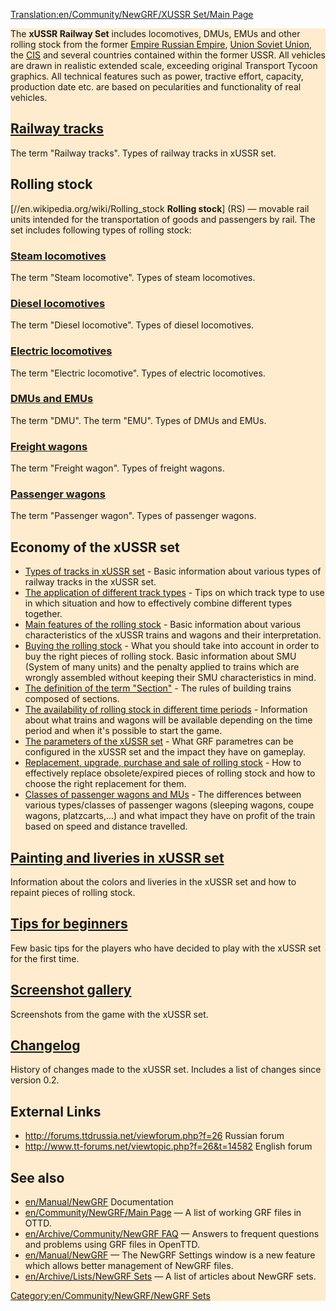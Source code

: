 [[Translation:en/Community/NewGRF/XUSSR Set/Main Page]]
<div style="background-color:#FFEBCD;">


{{en/Community/NewGRF/Infobox NewGRF|setname= xUSSR Set
|screenshot= en/Community/NewGRF/XUSSR Set/Main screenshot EN 1.png
|artist= George, Wowan, Simozzz, Ghost, Rubiroid, Engineer_Keen, Otecan, LitNik
|coder= George 
|focus= en/Community/NewGRF/Addons Trains
|homepage=forums.ttdrussia.net/viewforum.php?f=26
|homepagename= xUSSR Set at ttdrussia.net
|copyright= copyrighted
}}
The '''xUSSR Railway Set''' includes locomotives, DMUs, EMUs and other rolling stock from the former [https://www.wikipedia.org/wiki/Russian Empire Russian Empire], [https://www.wikipedia.org/wiki/Soviet Union Soviet Union], the [https://www.wikipedia.org/wiki/Commonwealth_of_Independent_States CIS] and several countries contained within the former USSR. All vehicles are drawn in realistic extended scale, exceeding original Transport Tycoon graphics. All technical features such as power, tractive effort, capacity, production date etc. are based on pecularities and functionality of real vehicles.


== [[en/Community/NewGRF/XUSSR Set/Railway tracks| Railway tracks]] ==
The term "Railway tracks". Types of railway tracks in xUSSR set.

== Rolling stock ==
[//en.wikipedia.org/wiki/Rolling_stock '''Rolling stock'''] (RS) — movable rail units intended for the transportation of goods and passengers by rail. The set includes following types of rolling stock:
===[[en/Community/NewGRF/XUSSR Set/Steam|Steam locomotives]]===
The term "Steam locomotive". Types of steam locomotives.

===[[en/Community/NewGRF/XUSSR Set/Diesel locomotive|Diesel locomotives]]===
The term "Diesel locomotive". Types of diesel locomotives.

===[[en/Community/NewGRF/XUSSR Set/Electric locomotive| Electric locomotives]]===
The term "Electric locomotive". Types of electric locomotives.

===[[en/Community/NewGRF/XUSSR Set/DMU EMU| DMUs and EMUs]]===
The term "DMU". The term "EMU". Types of DMUs and EMUs.

=== [[en/Community/NewGRF/XUSSR Set/Freight wagon| Freight wagons]] ===
The term "Freight wagon". Types of freight wagons.

===[[en/Community/NewGRF/XUSSR Set/Passenger wagon| Passenger wagons]] ===
The term "Passenger wagon". Types of passenger wagons.

==Economy of the xUSSR set==
* [[en/Community/NewGRF/XUSSR Set/Types of tracks in xUSSR set|Types of tracks in xUSSR set]] - Basic information about various types of railway tracks in the xUSSR set.
* [[en/Community/NewGRF/XUSSR Set/Application of tracks in the game|The application of different track types]] - Tips on which track type to use in which situation and how to effectively combine different types together.
* [[en/Community/NewGRF/XUSSR Set/Main features of rolling stock|Main features of the rolling stock]] - Basic information about various characteristics of the xUSSR trains and wagons and their interpretation.
*[[en/Community/NewGRF/XUSSR Set/Buy the rolling stock|Buying the rolling stock]] - What you should take into account in order to buy the right pieces of rolling stock. Basic information about SMU (System of many units) and the penalty applied to trains which are wrongly assembled without keeping their SMU characteristics in mind.
* [[en/Community/NewGRF/XUSSR Set/Concept of the term section|The definition of the term "Section"]] - The rules of building trains composed of sections. 
* [[en/Community/NewGRF/XUSSR Set/Availability of trains in different time periods|The availability of rolling stock in different time periods]] - Information about what trains and wagons will be available depending on the time period and when it's possible to start the game.
* [[en/Community/NewGRF/XUSSR Set/Parameters of the xUSSR set|The parameters of the xUSSR set]] - What GRF parametres can be configured in the xUSSR set and the impact they have on gameplay.
* [[en/Community/NewGRF/XUSSR Set/Replacement upgrade purchase and sale of rolling stock|Replacement, upgrade, purchase and sale of rolling stock]] - How to effectively replace obsolete/expired pieces of rolling stock and how to choose the right replacement for them.
* [[en/Community/NewGRF/XUSSR Set/Features passenger transportation|Classes of passenger wagons and MUs]] - The differences between various types/classes of passenger wagons (sleeping wagons, coupe wagons, platzcarts,...) and what impact they have on profit of the train based on speed and distance travelled.

== [[en/Community/NewGRF/XUSSR Set/Painting and liveries in xUSSR set| Painting and liveries in xUSSR set]]  ==
Information about the colors and liveries in the xUSSR set and how to repaint pieces of rolling stock.

==[[en/Community/NewGRF/XUSSR Set/Tips for beginners| Tips for beginners]] ==
Few basic tips for the players who have decided to play with the xUSSR set for the first time.

== [[en/Community/NewGRF/XUSSR Set/Screenshots gallery| Screenshot gallery]] ==
Screenshots from the game with the xUSSR set.

==[[en/Community/NewGRF/XUSSR Set/Change history|Changelog]]==
History of changes made to the xUSSR set. Includes a list of changes since version 0.2.

==External Links==
*http://forums.ttdrussia.net/viewforum.php?f=26 Russian forum
*http://www.tt-forums.net/viewtopic.php?f=26&t=14582 English forum

== See also ==
* [[en/Manual/NewGRF]] Documentation
* [[en/Community/NewGRF/Main Page]] &mdash; A list of working GRF files in OTTD.
* [[en/Archive/Community/NewGRF FAQ]] &mdash; Answers to frequent questions and problems using GRF files in OpenTTD.
* [[en/Manual/NewGRF]] &mdash; The NewGRF Settings window is a new feature which allows better management of NewGRF files. 
* [[en/Archive/Lists/NewGRF Sets]] &mdash; A list of articles about NewGRF sets.

[[Category:en/Community/NewGRF/NewGRF Sets]]